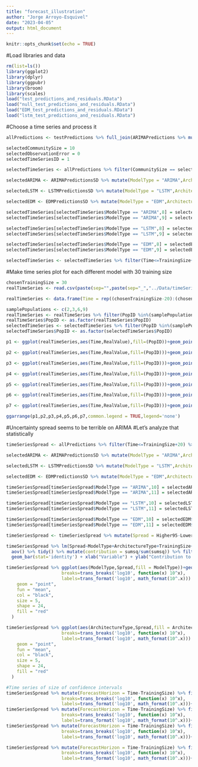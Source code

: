 ```yaml
---
title: "forecast_illustration"
author: "Jorge Arroyo-Esquivel"
date: "2023-04-05"
output: html_document
---
```


```r
knitr::opts_chunk$set(echo = TRUE)
```

#Load libraries and data
```r
rm(list=ls())
library(ggplot2)
library(dplyr)
library(ggpubr)
library(broom)
library(scales)
load("test_predictions_and_residuals.RData")
load("null_test_predictions_and_residuals.RData")
load("EDM_test_predictions_and_residuals.RData")
load("lstm_test_predictions_and_residuals.RData")
```

#Choose a time series and process it
```r
allPredictions <- testPredictions %>% full_join(ARIMAPredictions %>% mutate(ModelType = "Time Agnostic",ArchitectureType = "ARIMA",RepNumber = 1)) %>% full_join(LSTMPredictions %>% mutate(ModelType = "Time Agnostic",ArchitectureType = "LSTM",RepNumber = 1)) %>% full_join(EDMPredictions %>% mutate(ModelType = "Time Agnostic",ArchitectureType = "EDM",RepNumber = 1))

selectedCommunitySize = 10
selectedObservationError = 0
selectedTimeSeriesID = 1

selectedTimeSeries <- allPredictions %>% filter(CommunitySize == selectedCommunitySize, ObservationError == selectedObservationError,TimeSeriesID == selectedTimeSeriesID) %>% group_by(ModelType,ArchitectureType,TrainingSize,Time,PopID) %>% summarise(RealValue = RealValue,MeanPrediction = mean(LogDensity),SEPrediction = sd(LogDensity)/sqrt(n())) %>% mutate(Lower95 = MeanPrediction - 1.96*SEPrediction, Higher95 = MeanPrediction + 1.96*SEPrediction) %>% select(-SEPrediction) %>% arrange(TrainingSize,PopID,Time)

selectedARIMA <- ARIMAPredictionsSD %>% mutate(ModelType = "ARIMA",ArchitectureType = "ARIMA") %>%  group_by(ModelType,ArchitectureType,TrainingSize,Time,PopID) %>% filter(CommunitySize == selectedCommunitySize, ObservationError == selectedObservationError,TimeSeriesID == selectedTimeSeriesID) %>% select(-CommunitySize,-ObservationError,-TimeSeriesID) %>% arrange(TrainingSize,PopID,Time)

selectedLSTM <- LSTMPredictionsSD %>% mutate(ModelType = "LSTM",ArchitectureType = "LSTM") %>%  group_by(ModelType,ArchitectureType,TrainingSize,Time,PopID) %>% filter(CommunitySize == selectedCommunitySize, ObservationError == selectedObservationError,TimeSeriesID == selectedTimeSeriesID) %>% select(-CommunitySize,-ObservationError,-TimeSeriesID) %>% arrange(TrainingSize,PopID,Time)

selectedEDM <- EDMPredictionsSD %>% mutate(ModelType = "EDM",ArchitectureType = "EDM") %>%  group_by(ModelType,ArchitectureType,TrainingSize,Time,PopID) %>% filter(CommunitySize == selectedCommunitySize, ObservationError == selectedObservationError,TimeSeriesID == selectedTimeSeriesID) %>% select(-CommunitySize,-ObservationError,-TimeSeriesID) %>% arrange(TrainingSize,PopID,Time)

selectedTimeSeries[selectedTimeSeries$ModelType == "ARIMA",8] = selectedARIMA$Lower95
selectedTimeSeries[selectedTimeSeries$ModelType == "ARIMA",9] = selectedARIMA$Higher95

selectedTimeSeries[selectedTimeSeries$ModelType == "LSTM",8] = selectedLSTM$Lower95
selectedTimeSeries[selectedTimeSeries$ModelType == "LSTM",9] = selectedLSTM$Higher95

selectedTimeSeries[selectedTimeSeries$ModelType == "EDM",8] = selectedEDM$Lower95
selectedTimeSeries[selectedTimeSeries$ModelType == "EDM",9] = selectedEDM$Higher95

selectedTimeSeries <- selectedTimeSeries %>% filter(Time<=TrainingSize+20,Time!=TrainingSize)
```

#Make time series plot for each different model with 30 training size
```r
chosenTrainingSize = 30
realTimeSeries <- read.csv(paste(sep="",paste(sep="_","../Data/timeSeries_communitySize",selectedCommunitySize,"observationError","0.0","rep",selectedTimeSeriesID),".csv"),sep='\t',header=FALSE)[,(chosenTrainingSize-20):(chosenTrainingSize+20)]

realTimeSeries <- data.frame(Time = rep((chosenTrainingSize-20):(chosenTrainingSize+20),selectedCommunitySize),PopID = rep(1:selectedCommunitySize,each = 41),RealValue = as.vector(t(realTimeSeries)))

samplePopulations <- c(2,3,6,9)
realTimeSeries <- realTimeSeries %>% filter(PopID %in%(samplePopulations)) %>% mutate(RealValue = RealValue)
realTimeSeries$PopID <- as.factor(realTimeSeries$PopID)
selectedTimeSeries <- selectedTimeSeries %>% filter(PopID %in%(samplePopulations)) %>%  mutate(Higher95 = Higher95, Lower95 = Lower95,MeanPrediction = MeanPrediction)
selectedTimeSeries$PopID <- as.factor(selectedTimeSeries$PopID)
```

```r
p1 <- ggplot(realTimeSeries,aes(Time,RealValue),fill=(PopID))+geom_point(aes(colour=(PopID)))+ geom_line(data=selectedTimeSeries %>% filter(ModelType == "ARIMA",TrainingSize == chosenTrainingSize),aes(Time,MeanPrediction,color=(PopID))) + geom_ribbon(data = selectedTimeSeries %>% filter(ModelType == "ARIMA",TrainingSize == chosenTrainingSize)%>% mutate(Lower95 = max(-10,Lower95),Higher95 = min(10,Higher95)),aes(ymin = Lower95, ymax = Higher95,fill = (PopID)),alpha = 0.2) + ggtitle("ARIMA") + ylab("Population Log Density") +theme_bw()+ theme(text = element_text(size=14))+ ylim(-10,10)

p2 <- ggplot(realTimeSeries,aes(Time,RealValue,fill=(PopID)))+geom_point(aes(colour=(PopID)))+ geom_line(data=selectedTimeSeries %>% filter(ModelType == "LSTM",ArchitectureType == "LSTM",TrainingSize == chosenTrainingSize),aes(Time,MeanPrediction,color=(PopID))) + geom_ribbon(data = selectedTimeSeries %>% filter(ModelType == "LSTM",ArchitectureType == "LSTM",TrainingSize == chosenTrainingSize)%>% mutate(Lower95 = max(-10,Lower95),Higher95 = min(10,Higher95)),aes(ymin = Lower95, ymax = Higher95,group = (PopID)),alpha = 0.2) + ggtitle("LSTM") + ylab("Population Log Density")+ theme_bw()+theme(text = element_text(size=14))+ ylim(-10,10)

p3 <- ggplot(realTimeSeries,aes(Time,RealValue,fill=(PopID)))+geom_point(aes(colour=(PopID)))+ geom_line(data=selectedTimeSeries %>% filter(ModelType == "EDM",ArchitectureType == "EDM",TrainingSize == chosenTrainingSize),aes(Time,MeanPrediction,color=(PopID))) + geom_ribbon(data = selectedTimeSeries %>% filter(ModelType == "EDM",ArchitectureType == "EDM",TrainingSize == chosenTrainingSize)%>% mutate(Lower95 = max(-10,Lower95),Higher95 = min(10,Higher95)),aes(ymin = Lower95, ymax = Higher95,group = (PopID)),alpha = 0.2) + ggtitle("EDM") + ylab("Population Log Density")+ theme_bw()+theme(text = element_text(size=14))+ ylim(-10,10)

p4 <- ggplot(realTimeSeries,aes(Time,RealValue,fill=(PopID)))+geom_point(aes(colour=(PopID)))+ geom_line(data=selectedTimeSeries %>% filter(ModelType == "Time Aware",ArchitectureType == "NODE",TrainingSize == chosenTrainingSize),aes(Time,MeanPrediction,color=(PopID))) + geom_ribbon(data = selectedTimeSeries %>% filter(ModelType == "Time Aware",ArchitectureType == "NODE",TrainingSize == chosenTrainingSize)%>% mutate(Lower95 = max(-10,Lower95),Higher95 = min(10,Higher95)),aes(ymin = Lower95, ymax = Higher95,group = (PopID)),alpha = 0.2) + ggtitle("Time Aware NODE") + ylab("Population Log Density")+ theme_bw()+theme(text = element_text(size=14))+ ylim(-10,10)

p5 <- ggplot(realTimeSeries,aes(Time,RealValue,fill=(PopID)))+geom_point(aes(colour=(PopID)))+ geom_line(data=selectedTimeSeries %>% filter(ModelType == "Time Agnostic",ArchitectureType == "NODE",TrainingSize == chosenTrainingSize),aes(Time,MeanPrediction,color=(PopID))) + geom_ribbon(data = selectedTimeSeries %>% filter(ModelType == "Time Agnostic",ArchitectureType == "NODE",TrainingSize == chosenTrainingSize)%>% mutate(Lower95 = max(-10,Lower95),Higher95 = min(10,Higher95)),aes(ymin = Lower95, ymax = Higher95,group = (PopID)),alpha = 0.2) + ggtitle("Time Agnostic NODE") + ylab("Population Log Density")+ theme_bw()+theme(text = element_text(size=14))+ ylim(-10,10)

p6 <- ggplot(realTimeSeries,aes(Time,RealValue,fill=(PopID)))+geom_point(aes(colour=(PopID)))+ geom_line(data=selectedTimeSeries %>% filter(ModelType == "Time Aware",ArchitectureType == "UDE",TrainingSize == chosenTrainingSize),aes(Time,MeanPrediction,color=(PopID))) + geom_ribbon(data = selectedTimeSeries %>% filter(ModelType == "Time Aware",ArchitectureType == "UDE",TrainingSize == chosenTrainingSize)%>% mutate(Lower95 = max(-10,Lower95),Higher95 = min(10,Higher95)),aes(ymin = Lower95, ymax = Higher95,group = (PopID)),alpha = 0.2) + ggtitle("Time Aware UDE") + ylab("Population Log Density")+theme_bw()+ theme(text = element_text(size=14))+ ylim(-10,10)

p7 <- ggplot(realTimeSeries,aes(Time,RealValue,fill=(PopID)))+geom_point(aes(colour=(PopID)))+ geom_line(data=selectedTimeSeries %>% filter(ModelType == "Time Agnostic",ArchitectureType == "UDE",TrainingSize == chosenTrainingSize),aes(Time,MeanPrediction,color=(PopID))) + geom_ribbon(data = selectedTimeSeries %>% filter(ModelType == "Time Agnostic",ArchitectureType == "UDE",TrainingSize == chosenTrainingSize) %>% mutate(Lower95 = max(-10,Lower95),Higher95 = min(10,Higher95)),aes(ymin = Lower95, ymax = Higher95,group = (PopID)),alpha = 0.2) + ggtitle("Time Agnostic UDE") + theme_bw() + ylab("Population Log Density")+ theme(text = element_text(size=14)) + ylim(-10,10)

ggarrange(p1,p2,p3,p4,p5,p6,p7,common.legend = TRUE,legend='none')
```   

#Uncertainty spread seems to be terrible on ARIMA
#Let's analyze that statistically
```r
timeSeriesSpread <- allPredictions %>% filter(Time<=TrainingSize+20) %>% group_by(CommunitySize,ObservationError,ModelType,ArchitectureType,TrainingSize,Time,PopID) %>% summarise(RealValue = RealValue,MeanPrediction = mean(LogDensity),SEPrediction = sd(LogDensity)/sqrt(n())) %>% mutate(Lower95 = MeanPrediction - 1.96*SEPrediction, Higher95 = MeanPrediction + 1.96*SEPrediction) %>% select(-SEPrediction) %>% arrange(TrainingSize,PopID,Time)

selectedARIMA <- ARIMAPredictionsSD %>% mutate(ModelType = "ARIMA",ArchitectureType = "ARIMA") %>% filter(Time<=TrainingSize+20) %>%  group_by(CommunitySize,ObservationError,ModelType,ArchitectureType,TrainingSize,Time,PopID) %>% select(-CommunitySize,-ObservationError,-TimeSeriesID) %>% arrange(TrainingSize,PopID,Time)

selectedLSTM <- LSTMPredictionsSD %>% mutate(ModelType = "LSTM",ArchitectureType = "LSTM") %>% filter(Time<=TrainingSize+20) %>%  group_by(CommunitySize,ObservationError,ModelType,ArchitectureType,TrainingSize,Time,PopID) %>% select(-CommunitySize,-ObservationError,-TimeSeriesID) %>% arrange(TrainingSize,PopID,Time)

selectedEDM <- EDMPredictionsSD %>% mutate(ModelType = "EDM",ArchitectureType = "EDM") %>% filter(Time<=TrainingSize+20) %>%  group_by(CommunitySize,ObservationError,ModelType,ArchitectureType,TrainingSize,Time,PopID) %>% select(-CommunitySize,-ObservationError,-TimeSeriesID) %>% arrange(TrainingSize,PopID,Time)

timeSeriesSpread[timeSeriesSpread$ModelType == "ARIMA",10] = selectedARIMA$Lower95
timeSeriesSpread[timeSeriesSpread$ModelType == "ARIMA",11] = selectedARIMA$Higher95

timeSeriesSpread[timeSeriesSpread$ModelType == "LSTM",10] = selectedLSTM$Lower95
timeSeriesSpread[timeSeriesSpread$ModelType == "LSTM",11] = selectedLSTM$Higher95

timeSeriesSpread[timeSeriesSpread$ModelType == "EDM",10] = selectedEDM$Lower95
timeSeriesSpread[timeSeriesSpread$ModelType == "EDM",11] = selectedEDM$Higher95

timeSeriesSpread <- timeSeriesSpread %>% mutate(Spread = Higher95-Lower95) %>% mutate(CV = abs(Spread/MeanPrediction))

timeSeriesSpread %>% lm(Spread~ModelType+ArchitectureType+TrainingSize+CommunitySize+ObservationError, data = .) %>% 
  aov() %>% tidy() %>% mutate(contribution = sumsq/sum(sumsq)) %>% filter(term != "Residuals") %>% ggplot(aes(reorder(term,contribution),contribution* 100,fill=term)) +
  geom_bar(stat='identity') + xlab("Variable") + ylab("Contribution to variation (%)") + theme_bw() + ylim(0,15) + labs(fill = "Term") + theme(text=element_text(size=20))
```
```r
timeSeriesSpread %>% ggplot(aes(ModelType,Spread,fill = ModelType))+geom_violin() + theme_bw() + xlab("Model Type") + ylab("Size of Confidence Intervals") +    scale_y_continuous(trans='log10',
                     breaks=trans_breaks('log10', function(x) 10^x),
                     labels=trans_format('log10', math_format(10^.x))) + theme(legend.position="none",text=element_text(size=24))+stat_summary(
    geom = "point",
    fun = "mean",
    col = "black",
    size = 5,
    shape = 24,
    fill = "red"
  )

timeSeriesSpread %>% ggplot(aes(ArchitectureType,Spread,fill = ArchitectureType))+geom_violin() + theme_bw() + xlab("Architecture Type") + ylab("Size of Confidence Intervals") +    scale_y_continuous(trans='log10',
                     breaks=trans_breaks('log10', function(x) 10^x),
                     labels=trans_format('log10', math_format(10^.x))) + theme(legend.position="none",text=element_text(size=24))+stat_summary(
    geom = "point",
    fun = "mean",
    col = "black",
    size = 5,
    shape = 24,
    fill = "red"
  )
```
```r
#Time series of size of confidence intervals
timeSeriesSpread %>% mutate(ForecastHorizon = Time-TrainingSize) %>% filter(ForecastHorizon>0) %>%  ggplot(aes(ForecastHorizon,Spread,color=ArchitectureType)) + geom_point(position=position_dodge(width=0.9),size=2)+scale_y_continuous(trans='log10',
                     breaks=trans_breaks('log10', function(x) 10^x),
                     labels=trans_format('log10', math_format(10^.x)))+labs(x="Forecasting Horizon",y="Size of Confidence Interval",color="Architecture Type") + theme_bw() + theme(text = element_text(size=22))
timeSeriesSpread %>% mutate(ForecastHorizon = Time-TrainingSize) %>% filter(ForecastHorizon>0) %>%  ggplot(aes(ForecastHorizon,Spread,color=ModelType)) + geom_point(position=position_dodge(width=0.9),size=2)+scale_y_continuous(trans='log10',
                     breaks=trans_breaks('log10', function(x) 10^x),
                     labels=trans_format('log10', math_format(10^.x)))+labs(x="Forecasting Horizon",y="Size of Confidence Interval",color="Model Type") + theme_bw() + theme(text = element_text(size=22))
timeSeriesSpread %>% mutate(ForecastHorizon = Time-TrainingSize) %>% filter(ForecastHorizon>0,TrainingSize<100) %>%  group_by(ArchitectureType,ForecastHorizon) %>% summarise(MeanSpread=10^mean(log10(Spread)),SESpread=10^sd(log10(Spread))/sqrt(n()),maxSpread = max(Spread),minSpread = min(Spread)) %>%  ggplot(aes(ForecastHorizon,MeanSpread,color=ArchitectureType)) + geom_line(position=position_dodge(width=0.9),size=1,linetype=5)+scale_y_continuous(trans='log10',
                     breaks=trans_breaks('log10', function(x) 10^x),
                     labels=trans_format('log10', math_format(10^.x)))+labs(x="Forecasting Horizon",y="Size of Confidence Interval",color="Architecture Type") + theme_bw() + theme(text = element_text(size=22))+geom_ribbon(aes(ForecastHorizon,ymin = minSpread, ymax = maxSpread,fill=ArchitectureType),alpha = 0.1)+scale_fill_discrete(guide='none')

timeSeriesSpread %>% mutate(ForecastHorizon = Time-TrainingSize) %>% filter(ForecastHorizon>0,TrainingSize<100) %>%  group_by(ModelType,ForecastHorizon) %>% summarise(MeanSpread=10^mean(log10(Spread)),SESpread=10^sd(log10(Spread))/sqrt(n()),maxSpread = max(Spread),minSpread = min(Spread)) %>%  ggplot(aes(ForecastHorizon,MeanSpread,color=ModelType)) + geom_line(position=position_dodge(width=0.9),size=1,linetype=5)+scale_y_continuous(trans='log10',
                     breaks=trans_breaks('log10', function(x) 10^x),
                     labels=trans_format('log10', math_format(10^.x)))+labs(x="Forecasting Horizon",y="Size of Confidence Interval",color="Model Type") + theme_bw() + theme(text = element_text(size=22))+geom_ribbon(aes(ForecastHorizon,ymin = minSpread, ymax = maxSpread,fill=ModelType),alpha = 0.1)+scale_fill_discrete(guide='none')
```

